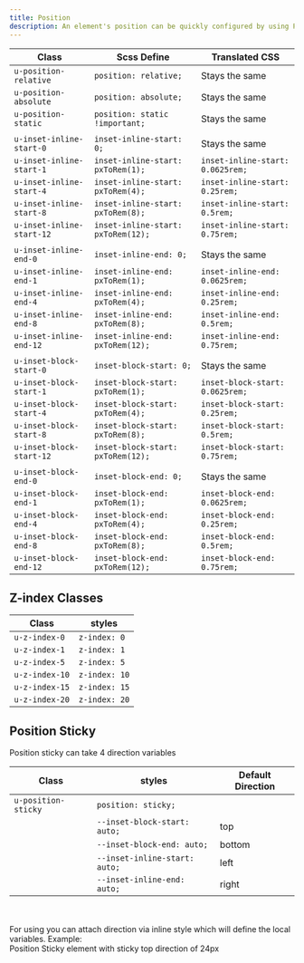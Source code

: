 ```yaml
---
title: Position
description: An element's position can be quickly configured by using Position classes.
---
```


| Class                    | Scss Define                       | Translated CSS                   |
| ------------------------ | --------------------------------- | -------------------------------- |
| `u-position-relative`    | `position: relative;`             | Stays the same                   |
| `u-position-absolute`    | `position: absolute;`             | Stays the same                   |
| `u-position-static`      | `position: static !important;`    | Stays the same                   |
|                          |                                   |                                  |
| `u-inset-inline-start-0` | `inset-inline-start: 0;`          | Stays the same                   |
| `u-inset-inline-start-1` | `inset-inline-start: pxToRem(1);` | `inset-inline-start: 0.0625rem;` |
| `u-inset-inline-start-4` | `inset-inline-start: pxToRem(4);` | `inset-inline-start: 0.25rem;`   |
| `u-inset-inline-start-8` | `inset-inline-start: pxToRem(8);` | `inset-inline-start: 0.5rem;`    |
| `u-inset-inline-start-12`| `inset-inline-start: pxToRem(12);`| `inset-inline-start: 0.75rem;`   |
|                          |                                   |                                  |
| `u-inset-inline-end-0`   | `inset-inline-end: 0;`            | Stays the same                   |
| `u-inset-inline-end-1`   | `inset-inline-end: pxToRem(1);`   | `inset-inline-end: 0.0625rem;`   |
| `u-inset-inline-end-4`   | `inset-inline-end: pxToRem(4);`   | `inset-inline-end: 0.25rem;`     |
| `u-inset-inline-end-8`   | `inset-inline-end: pxToRem(8);`   | `inset-inline-end: 0.5rem;`      |
| `u-inset-inline-end-12`  | `inset-inline-end: pxToRem(12);`  | `inset-inline-end: 0.75rem;`     |
|                          |                                   |                                  |
| `u-inset-block-start-0`  | `inset-block-start: 0;`           | Stays the same                   |
| `u-inset-block-start-1`  | `inset-block-start: pxToRem(1);`  | `inset-block-start: 0.0625rem;`  |
| `u-inset-block-start-4`  | `inset-block-start: pxToRem(4);`  | `inset-block-start: 0.25rem;`    |
| `u-inset-block-start-8`  | `inset-block-start: pxToRem(8);`  | `inset-block-start: 0.5rem;`     |
| `u-inset-block-start-12` | `inset-block-start: pxToRem(12);` | `inset-block-start: 0.75rem;`    |
|                          |                                   |                                  |
| `u-inset-block-end-0`    | `inset-block-end: 0;`             | Stays the same                   |
| `u-inset-block-end-1`    | `inset-block-end: pxToRem(1);`    | `inset-block-end: 0.0625rem;`    |
| `u-inset-block-end-4`    | `inset-block-end: pxToRem(4);`    | `inset-block-end: 0.25rem;`      |
| `u-inset-block-end-8`    | `inset-block-end: pxToRem(8);`    | `inset-block-end: 0.5rem;`       |
| `u-inset-block-end-12`   | `inset-block-end: pxToRem(12);`   | `inset-block-end: 0.75rem;`      |

## Z-index Classes

| Class               | styles                        |
| ------------------- | ----------------------------- |
| `u-z-index-0`       | `z-index: 0`                  |
| `u-z-index-1`       | `z-index: 1`                  |
| `u-z-index-5`       | `z-index: 5`                  |
| `u-z-index-10`      | `z-index: 10`                 |
| `u-z-index-15`      | `z-index: 15`                 |
| `u-z-index-20`      | `z-index: 20`                 |

## Position Sticky

Position sticky can take 4 direction variables

| Class               | styles                        | Default Direction |
| ------------------- | ----------------------------- | ----------------- |
| `u-position-sticky` | `position: sticky;`           |                   |
|                     | `--inset-block-start: auto;`  | top               |
|                     | `--inset-block-end: auto;`    | bottom            |
|                     | `--inset-inline-start: auto;` | left              |
|                     | `--inset-inline-end: auto;`   | right             |

<br />
<br />
For using you can attach direction via inline style which will define the local
variables. Example:

<CodePreview>
  <section class="u-position-sticky" style="--inset-block-start:3rem;">
    Position Sticky element with sticky top direction of 24px
  </section>
</CodePreview>
